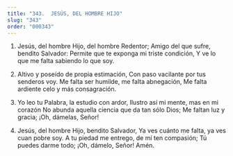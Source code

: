```yaml
---
title: "343.  JESÚS, DEL HOMBRE HIJO"
slug: "343"
order: "000343"
---
```


1. Jesús, del hombre Hijo, del hombre Redentor; Amigo del que sufre, bendito Salvador: Permite que te exponga mi triste condición,
Y ve lo que me falta sabiendo lo que soy.

2. Altivo y poseído de propia estimación, Con paso vacilante por tus senderos voy. Me falta ser humilde, me falta abnegación, Me falta ardiente celo y más consagración.

3. Yo leo tu Palabra, la estudio con ardor, Ilustro así mi mente, mas en mi corazón
No abunda aquella ciencia que da tan sólo Dios; Me faltan luz y gracia; ¡Oh, dámelas, Señor!

4. Jesús, del hombre Hijo, bendito Salvador,
Ya ves cuánto me falta, ya ves cuan pobre soy.
A tu piedad  me  entrego,  de mí ten  compasión; Tú puedes darme todo; ¡Oh, dámelo, Señor!
Amén.